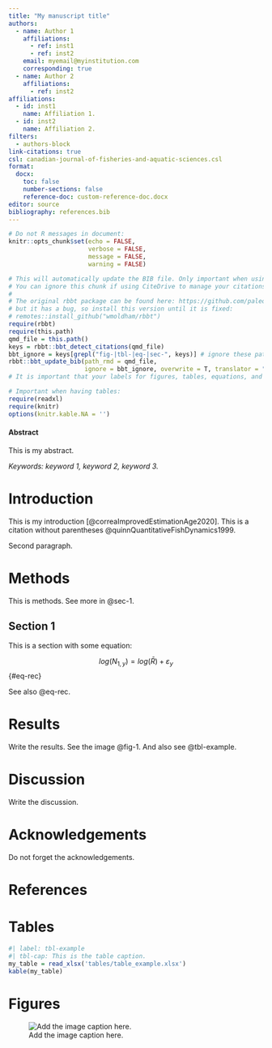 ```yaml
---
title: "My manuscript title"
authors: 
  - name: Author 1
    affiliations:
      - ref: inst1
      - ref: inst2
    email: myemail@myinstitution.com
    corresponding: true
  - name: Author 2
    affiliations:
      - ref: inst2
affiliations:
  - id: inst1
    name: Affiliation 1.
  - id: inst2
    name: Affiliation 2.
filters:
  - authors-block
link-citations: true
csl: canadian-journal-of-fisheries-and-aquatic-sciences.csl
format:
  docx:
    toc: false
    number-sections: false
    reference-doc: custom-reference-doc.docx
editor: source
bibliography: references.bib
---
```


```r
# Do not R messages in document:
knitr::opts_chunk$set(echo = FALSE, 
                      verbose = FALSE,
                      message = FALSE, 
                      warning = FALSE)
```

```r
# This will automatically update the BIB file. Only important when using a reference manager like Zotero.
# You can ignore this chunk if using CiteDrive to manage your citations.
# 
# The original rbbt package can be found here: https://github.com/paleolimbot/rbbt, but it has a bug,
# but it has a bug, so install this version until it is fixed:
# remotes::install_github("wmoldham/rbbt")
require(rbbt)
require(this.path)
qmd_file = this.path()
keys = rbbt::bbt_detect_citations(qmd_file)
bbt_ignore = keys[grepl("fig-|tbl-|eq-|sec-", keys)] # ignore these patterns as citations
rbbt::bbt_update_bib(path_rmd = qmd_file, 
                     ignore = bbt_ignore, overwrite = T, translator = "bibtex")
# It is important that your labels for figures, tables, equations, and sections start with 'eq-', 'tbl-', 'eq-', and 'sec-', respectively.
```

```r
# Important when having tables:
require(readxl)
require(knitr)
options(knitr.kable.NA = '')
```

\newpage

#### Abstract

This is my abstract.

*Keywords: keyword 1, keyword 2, keyword 3.*

\newpage

# Introduction

This is my introduction [@correaImprovedEstimationAge2020]. This is a citation without parentheses @quinnQuantitativeFishDynamics1999.

Second paragraph.

\newpage

# Methods

This is methods. See more in @sec-1.

## Section 1 {#sec-1}

This is a section with some equation:

$$log(N_{1,y}) = log(\bar{R}) + \varepsilon_y$$ {#eq-rec}

See also @eq-rec.

\newpage

# Results

Write the results. See the image @fig-1. And also see @tbl-example.

\newpage

# Discussion

Write the discussion.

# Acknowledgements

Do not forget the acknowledgements.

# References

::: {#refs}
:::

\newpage

# Tables

```r
#| label: tbl-example
#| tbl-cap: This is the table caption.
my_table = read_xlsx('tables/table_example.xlsx')
kable(my_table)
```


\newpage

# Figures

![Add the image caption here.](images/IO_zones.png){#fig-1}

